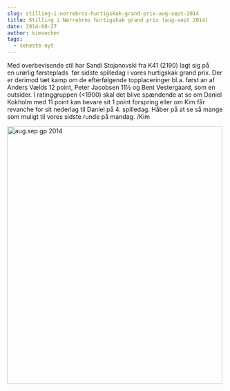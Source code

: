 ```yaml
---
slug: stilling-i-norrebros-hurtigskak-grand-prix-aug-sept-2014
title: Stilling i Nørrebros hurtigskak grand prix (aug-sept 2014)
date: 2014-08-27
author: kimsecher
tags:
  - seneste-nyt
---
```

Med overbevisende stil har Sandi Stojanovski fra K41 (2190) lagt sig på en urørlig førsteplads  før sidste spilledag i vores hurtigskak grand prix.
Der er derimod tæt kamp om de efterfølgende topplaceringer bl.a. først an af Anders Vælds 12 point, Peter Jacobsen 11½ og Bent Vestergaard, som en outsider.
I ratinggruppen (&lt;1900) skal det blive spændende at se om Daniel Kokholm med 11 point kan bevare sit 1 point forspring eller om Kim får revanche for sit nederlag til Daniel på 4. spilledag.
Håber på at se så mange som muligt til vores sidste runde på mandag.
/Kim

<a href="https://nbskak.dk/wp-content/uploads/2014/08/aug.sep-gp-2014.png"><img className="alignnone size-full wp-image-1040" src="https://nbskak.dk/wp-content/uploads/2014/08/aug.sep-gp-2014.png" alt="aug.sep gp 2014" width="498" height="597" /></a>
